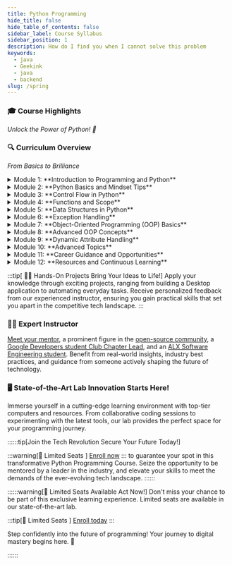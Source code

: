 ```yaml
---
title: Python Programming
hide_title: false
hide_table_of_contents: false
sidebar_label: Course Syllabus
sidebar_position: 1
description: How do I find you when I cannot solve this problem
keywords:
  - java
  - Geekink
  - java
  - backend
slug: /spring
---
```


### 🎓 Course Highlights 
*Unlock the Power of Python! 🚀*

### 🔍 Curriculum Overview
 
*From Basics to Brilliance*

<details>
  <summary>Module 1: **Introduction to Programming and Python**</summary>
  
- Overview of programming concepts
- Why Python is a great choice for beginners
- Brief history of Python and its creator, Guido van Rossum
- Introduction to Python's philosophy: The Zen of Python
- Setting up Python environment
  
</details>

<details>
<summary>Module 2: **Python Basics and Mindset Tips**</summary>

- Basics of using the Python interpreter
- Printing text and variables using `print`
- Importance of indentation in Python
- Comments and their role in code readability
- Tips for cultivating a programmer's mindset
</details>

<details>
<summary>Module 3: **Control Flow in Python**</summary>

- Understanding conditional statements (if, else)
- Utilizing loops (while and for)
- Break and continue statements
- Using else clauses with loops
- The pass statement and its applications

</details>

<details>
<summary>Module 4: **Functions and Scope**</summary>

- Introduction to functions and their role in modular programming
- Scope of variables and their visibility
- Importing functions from other files
- Creating modules and organizing code
- Utilizing the built-in function `dir()`

</details>

<details>
<summary>Module 5: **Data Structures in Python**</summary>

- Understanding and using lists
- Differences between strings and lists
- Common list methods and their applications
- Working with sets and dictionaries
- Overview of tuples and their use cases
</details>

<details>
<summary>Module 6: **Exception Handling**</summary>

- Distinguishing errors from exceptions
- Introduction to exceptions and their importance
- Handling exceptions gracefully
- Purpose of catching exceptions
- Raising built-in exceptions
</details>

<details>
<summary>Module 7: **Object-Oriented Programming (OOP) Basics**</summary>

- Introduction to OOP concepts
- Defining classes and objects
- Attributes and methods in classes
- The special `__init__` method and its significance
- Understanding Data Abstraction, Data Encapsulation, and Information Hiding

</details>

<details>
<summary>Module 8: **Advanced OOP Concepts**</summary>

- Working with properties in classes
- Difference between attributes and properties
- Pythonic way to write getters and setters
- Special methods `__str__` and `__repr__`
- Class attributes, class methods, and static methods
</details>

<details>
<summary>Module 9: **Dynamic Attribute Handling**</summary>

- Dynamically creating new attributes for existing instances
- Binding attributes to objects and classes
- Exploring `__dict__` of a class and an instance
- How Python finds attributes of an object or class
- Using the `getattr` function
</details>

<details>
<summary>Module 10: **Advanced Topics**</summary>
- Understanding tracebacks
- Utilizing the `range` function
- Exploring arithmetic operators in Python
- Advanced concepts in Python programming

</details>


<details>
<summary>Module 11: **Career Guidance and Opportunities**</summary>
- Overview of Python's significance in the industry
- Exploring various career paths with Python
- Developing a portfolio and personal projects
- Importance of networking and community involvement
</details>

<details>
<summary>Module 12: **Resources and Continuous Learning**</summary>

- Curated resources for continuous learning
- Online communities and forums
- Further educational opportunities and certifications
- Staying updated with the latest Python developments
- Guidance on pursuing a career in Python and related fields
</details>


:::tip[ 👩‍💻 Hands-On Projects Bring Your Ideas to Life!]
Apply your knowledge through exciting projects, ranging from building a Desktop application to automating everyday tasks. Receive personalized feedback from our experienced instructor, ensuring you gain practical skills that set you apart in the competitive tech landscape.
::: 

### 👨‍🏫 Expert Instructor 

[Meet your mentor](https://github.com/AdamsGeeky), a prominent figure in the [open-source community](https://www.linkedin.com/company/opls/), a [Google Developers student Club Chapter Lead](https://gdsc.community.dev/gombe-state-university/), and an [ALX Software Engineering student](https://www.alxafrica.com/software-engineering-hard-vs-soft-skills/). Benefit from real-world insights, industry best practices, and guidance from someone actively shaping the future of technology.

### 🖥️ State-of-the-Art Lab Innovation Starts Here!

Immerse yourself in a cutting-edge learning environment with top-tier computers and resources. From collaborative coding sessions to experimenting with the latest tools, our lab provides the perfect space for your programming journey.



::::::tip[Join the Tech Revolution Secure Your Future Today!]

:::warning[🚨 Limited Seats ]
[Enroll now](https://chat.whatsapp.com/DswdOmcTabcEuwSfdJyp3R)
::: 
to guarantee your spot in this transformative Python Programming Course. Seize the opportunity to be mentored by a leader in the industry, and elevate your skills to meet the demands of the ever-evolving tech landscape.
::::::


::::::warning[🚨 Limited Seats Available Act Now!]
Don't miss your chance to be part of this exclusive learning experience. Limited seats are available in our state-of-the-art lab. 

:::tip[🚨 Limited Seats ]
[Enroll today](https://chat.whatsapp.com/DswdOmcTabcEuwSfdJyp3R)
::: 

Step confidently into the future of programming! Your journey to digital mastery begins here. 🌟

::::::




